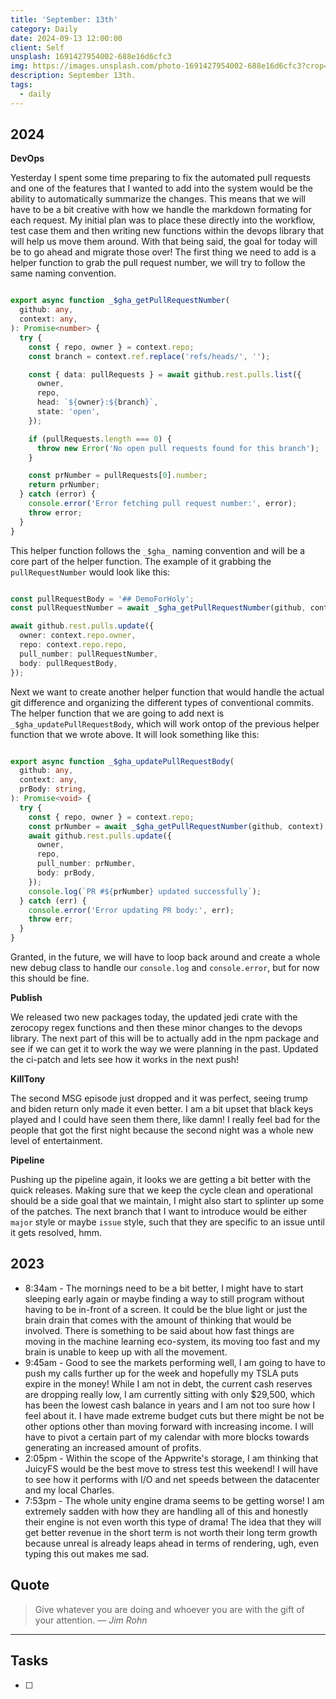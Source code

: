 ```yaml
---
title: 'September: 13th'
category: Daily
date: 2024-09-13 12:00:00
client: Self
unsplash: 1691427954002-688e16d6cfc3
img: https://images.unsplash.com/photo-1691427954002-688e16d6cfc3?crop=entropy&cs=srgb&fm=jpg&ixid=MnwzNjM5Nzd8MHwxfHJhbmRvbXx8fHx8fHx8fDE2ODE3NDg2ODY&ixlib=rb-4.0.3&q=85
description: September 13th. 
tags:
  - daily
---
```



## 2024

**DevOps**

Yesterday I spent some time preparing to fix the automated pull requests and one of the features that I wanted to add into the system would be the ability to automatically summarize the changes.
This means that we will have to be a bit creative with how we handle the markdown formating for each request.
My initial plan was to place these directly into the workflow, test case them and then writing new functions within the devops library that will help us move them around.
With that being said, the goal for today will be to go ahead and migrate those over!
The first thing we need to add is a helper function to grab the pull request number, we will try to follow the same naming convention.

```ts

export async function _$gha_getPullRequestNumber(
  github: any,
  context: any,
): Promise<number> {
  try {
    const { repo, owner } = context.repo;
    const branch = context.ref.replace('refs/heads/', '');

    const { data: pullRequests } = await github.rest.pulls.list({
      owner,
      repo,
      head: `${owner}:${branch}`,
      state: 'open',
    });

    if (pullRequests.length === 0) {
      throw new Error('No open pull requests found for this branch');
    }

    const prNumber = pullRequests[0].number;
    return prNumber;
  } catch (error) {
    console.error('Error fetching pull request number:', error);
    throw error;
  }
}

```

This helper function follows the `_$gha_` naming convention and will be a core part of the helper function.
The example of it grabbing the `pullRequestNumber` would look like this:

```ts

const pullRequestBody = '## DemoForHoly';
const pullRequestNumber = await _$gha_getPullRequestNumber(github, context);

await github.rest.pulls.update({
  owner: context.repo.owner,
  repo: context.repo.repo,
  pull_number: pullRequestNumber,
  body: pullRequestBody,
});

```

Next we want to create another helper function that would handle the actual git difference and organizing the different types of conventional commits.
The helper function that we are going to add next is `_$gha_updatePullRequestBody`, which will work ontop of the previous helper function that we wrote above.
It will look something like this:

```ts

export async function _$gha_updatePullRequestBody(
  github: any,
  context: any,
  prBody: string,
): Promise<void> {
  try {
    const { repo, owner } = context.repo;
    const prNumber = await _$gha_getPullRequestNumber(github, context);
    await github.rest.pulls.update({
      owner,
      repo,
      pull_number: prNumber,
      body: prBody,
    });
    console.log(`PR #${prNumber} updated successfully`);
  } catch (err) {
    console.error('Error updating PR body:', err);
    throw err;
  }
}

```

Granted, in the future, we will have to loop back around and create a whole new debug class to handle our `console.log` and `console.error`, but for now this should be fine.

**Publish**

We released two new packages today, the updated jedi crate with the zerocopy regex functions and then these minor changes to the devops library.
The next part of this will be to actually add in the npm package and see if we can get it to work the way we were planning in the past.
Updated the ci-patch and lets see how it works in the next push!

**KillTony**

The second MSG episode just dropped and it was perfect, seeing trump and biden return only made it even better.
I am a bit upset that black keys played and I could have seen them there, like damn!
I really feel bad for the people that got the first night because the second night was a whole new level of entertainment.

**Pipeline**

Pushing up the pipeline again, it looks we are getting a bit better with the quick releases.
Making sure that we keep the cycle clean and operational should be a side goal that we maintain, I might also start to splinter up some of the patches.
The next branch that I want to introduce would be either `major` style or maybe `issue` style, such that they are specific to an issue until it gets resolved, hmm.

<Adsense />

## 2023
- 8:34am - The mornings need to be a bit better, I might have to start sleeping early again or maybe finding a way to still program without having to be in-front of a screen. It could be the blue light or just the brain drain that comes with the amount of thinking that would be involved. There is something to be said about how fast things are moving in the machine learning eco-system, its moving too fast and my brain is unable to keep up with all the movement. 
- 9:45am - Good to see the markets performing well, I am going to have to push my calls further up for the week and hopefully my TSLA puts expire in the money! While I am not in debt, the current cash reserves are dropping really low, I am currently sitting with only $29,500, which has been the lowest cash balance in years and I am not too sure how I feel about it. I have made extreme budget cuts but there might be not be other options other than moving forward with increasing income. I will have to pivot a certain part of my calendar with more blocks towards generating an increased amount of profits.
- 2:05pm - Within the scope of the Appwrite's storage, I am thinking that JuicyFS would be the best move to stress test this weekend! I will have to see how it performs with I/O and net speeds between the datacenter and my local Charles. 
- 7:53pm - The whole unity engine drama seems to be getting worse! I am extremely sadden with how they are handling all of this and honestly their engine is not even worth this type of drama! The idea that they will get better revenue in the short term is not worth their long term growth because unreal is already leaps ahead in terms of rendering, ugh, even typing this out makes me sad. 

## Quote

> Give whatever you are doing and whoever you are with the gift of your attention.
> — <cite>Jim Rohn</cite>

---

## Tasks

- [ ]